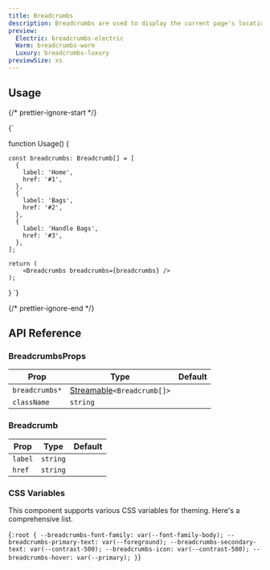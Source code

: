 ```yaml
---
title: Breadcrumbs
description: Breadcrumbs are used to display the current page's location within a hierarchy and enable easy navigation.
preview:
  Electric: breadcrumbs-electric
  Warm: breadcrumbs-warm
  Luxury: breadcrumbs-luxury
previewSize: xs
---
```


## Usage

{/* prettier-ignore-start */}

<CodeBlock lang="ts">{`

function Usage() {

    const breadcrumbs: Breadcrumb[] = [
      {
        label: 'Home',
        href: '#1',
      },
      {
        label: 'Bags',
        href: '#2',
      },
      {
        label: 'Handle Bags',
        href: '#3',
      },
    ];

    return (
        <Breadcrumbs breadcrumbs={breadcrumbs} />
    );
}
`}
</CodeBlock>

{/* prettier-ignore-end */}

## API Reference

### BreadcrumbsProps

| Prop           | Type                                                                                          | Default |
| -------------- | --------------------------------------------------------------------------------------------- | ------- |
| `breadcrumbs*` | [Streamable](/docs/soul/streamable)`<Breadcrumb[]>` <Tooltip content="See Breadcrumb below"/> |         |
| `className`    | `string`                                                                                      |         |

### Breadcrumb

| Prop    | Type     | Default |
| ------- | -------- | ------- |
| `label` | `string` |         |
| `href`  | `string` |         |

### CSS Variables

This component supports various CSS variables for theming. Here's a comprehensive list.

<CodeBlock lang="css">{`
:root {
    --breadcrumbs-font-family: var(--font-family-body);
    --breadcrumbs-primary-text: var(--foreground);
    --breadcrumbs-secondary-text: var(--contrast-500);
    --breadcrumbs-icon: var(--contrast-500);
    --breadcrumbs-hover: var(--primary);
}
`}</CodeBlock>
